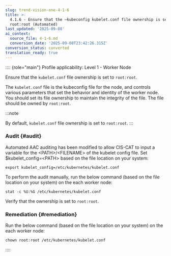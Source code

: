 ```yaml
---
slug: trend-vision-one-4-1-6
title: >-
  4.1.6 - Ensure that the –kubeconfig kubelet.conf file ownership is set to
  root:root (Automated)
last_updated: '2025-09-08'
ai_context:
  source_file: 4-1-6.md
  conversion_date: '2025-09-08T23:42:26.315Z'
conversion_status: converted
translation_ready: true
---
```


:::: {role="main"}
Profile applicability: Level 1 - Worker Node

Ensure that the `kubelet.conf` file ownership is set to `root:root`.

The `kubelet.conf` file is the kubeconfig file for the node, and controls various parameters that set the behavior and identity of the worker node. You should set its file ownership to maintain the integrity of the file. The file should be owned by `root:root`.

:::note

By default, `kubelet.conf` file ownership is set to `root:root`.
:::

### Audit {#audit}

Automated AAC auditing has been modified to allow CIS-CAT to input a variable for the \<PATH\>/\<FILENAME\> of the kubelet config file. Set $kubelet_config=\<PATH\> based on the file location on your system:

``` codeblock
export kubelet_config=/etc/kubernetes/kubelet.conf
```

To perform the audit manually, run the below command (based on the file location on your system) on the each worker node:

``` codeblock
stat -c %U:%G /etc/kubernetes/kubelet.conf
```

Verify that the ownership is set to `root:root`.

### Remediation {#remediation}

Run the below command (based on the file location on your system) on the each worker node:

``` codeblock
chown root:root /etc/kubernetes/kubelet.conf
```
::::
